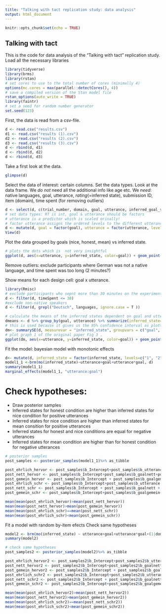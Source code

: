```yaml
---
title: "Talking with tact replication study: data analysis"
output: html_document
---
```


```r
knitr::opts_chunk$set(echo = TRUE)
```

## Talking with tact
This is the code for data analysis of the "Talking with tact" replication study. 
Load all the necessary libraries
```r
library(tidyverse)
library(brms)
library(rstan)
# set cores to use to the total number of cores (minimally 4)
options(mc.cores = max(parallel::detectCores(), 4))
# save a compiled version of the Stan model file
rstan_options(auto_write = TRUE)
library(faintr)
# set a seed for random number generator
set.seed(123)
```

First, the data is read from a csv-file.
```r
d <- read.csv("results.csv")
d1 <- read.csv("results (1).csv")
d2 <- read.csv("results (2).csv")
d3 <- read.csv("results (3).csv")
d <- rbind(d, d1)
d <- rbind(d, d2)
d <- rbind(d, d3)

```

Take a first look at the data. 

```r
glimpse(d)
```

Select the data of interest: certain columns. Set the data types. Look at the data frame. 
We *do not* need all the additional info like age etc. 
We *need*: native languages, goal, utterance, *rating*(=inferred state), submission ID, item (domain), time spent (for removing outliers)  

``` r
d <- select(d, c(trial_number, domain, goal, utterance, inferred_goal_state, languages, timeSpent))
# set data types: RT is int, goal & utterance should be factors
# utterance is a predictor which is scaled orinally! 
# factor utterance assigns the ordered levels to the different utterances 
d <- mutate(d, goal = factor(goal), utterance = factor(utterance, levels=c("furchtbar", "schlecht", "okay", "gut", "hervorragend"), ordered=T), inferred_state = inferred_goal_state)
View(d)
```
Plot the data grouped by goals (nice, honest, mean) vs inferred state.
```r
# plots the dots which is  not very insightful
ggplot(d, aes(x=utterance, y=inferred_state, color=goal)) + geom_point()
```
Remove outliers: exclude participants where German was not a native language, and time spent was too long (2 minutes?)

Show means for each design cell: goal x utterance. 
```r
library(Rmisc)
# exclude participants who sepnt more than 30 minutes on the experiment 
d <- filter(d, timeSpent <= 30)
#exclude non-native speakers
d <- filter(d, grepl("Deutsch", languages, ignore.case = T ))

# calculate the means of the inferred states dependent on goal and utterance 
dmeans <- d %>% group_by(goal, utterance) %>% summarize(inferred_state=mean(inferred_state)) 
# this is used because it gives us the 95% confidence interval as plotted in the original paper 
dm<- summarySE(d, measurevar = "inferred_state", groupvars = c("goal", "utterance"))
# plot graph 1 of the original paper Fig 3 .  
ggplot(dm, aes(x=utterance, y=inferred_state, color=goal)) + geom_point()+geom_line(aes(group=goal), size=0.5)+geom_errorbar(aes(ymin=inferred_state-ci, ymax=inferred_state+ci))

```
Fit the model: bayesian model with monotonic effects
```r
d<- mutate(d, inferred_state = factor(inferred_state, levels=c("1", "2", "3", "4", "5"), ordered=T))
model1_1 <-brm(mo(inferred_state)~utterance+goal+utterance*goal, d)
summary(model1_1)
marginal_effects(model1_1, "utterance:goal")

```
# Check hypotheses:
- Draw posterior samples
- Inferred states for honest condition are higher than inferred states for nice condition for positive utterances
- Inferred states for nice condition are higher than inferred states for mean consition for positive utterances
- Inferred states for honest and nice conditions are equal for negative utterances
- Inferred states for mean condition are higher than for honest condition for negative utterances 
``` r
# posterior samples
post_samples <- posterior_samples(model1_1)%>% as_tibble

post_ehrlich_hervor <- post_samples$b_Intercept+post_samples$b_utteranceE4
post_nett_hervor <- post_samples$b_Intercept+post_samples$b_goalnett+post_samples$`b_utteranceE4:goalnett`
post_gemein_hervor <- post_samples$b_Intercept + post_samples$b_goalgemein + post_samples$`b_utteranceE4:goalgemein`
post_ehrlich_schr <- post_samples$b_Intercept+post_samples$b_utterance.L
post_nett_schr <- post_samples$b_Intercept + post_samples$b_goalnett + post_samples$`b_utterance.L:goalnett`
post_gemein_schr <- post_samples$b_Intercept+post_samples$b_goalgemein+post_samples$`b_utterance.L:goalgemein`

mean(mean(post_ehrlich_hervor)>mean(post_nett_hervor))
mean(mean(post_nett_hervor)>mean(post_gemein_hervor))
mean(mean(post_ehrlich_schr)==mean(post_nett_schr))
mean(mean(post_ehrlich_schr)<mean(post_gemein_schr))
```
Fit a model with random by-item efects
Check same hypotheses 
```r
model2 <- brm(mo(inferred_state) ~ utterance+goal+utterance*goal+(1|domain), d)
summary(model2)

# check same hypotheses
post_samples2 <- posterior_samples(model2)%>% as_tibble

post_ehrlich_hervor2 <- post_samples2$b_Intercept+post_samples2$b_utteranceE4
post_nett_hervor2 <- post_samples2$b_Intercept+post_samples2$b_goalnett+post_samples2$`b_utteranceE4:goalnett`
post_gemein_hervor2 <- post_samples2$b_Intercept + post_samples2$b_goalgemein + post_samples2$`b_utteranceE4:goalgemein`
post_ehrlich_schr2 <- post_samples2$b_Intercept+post_samples2$b_utterance.L
post_nett_schr2 <- post_samples2$b_Intercept + post_samples2$b_goalnett + post_samples2$`b_utterance.L:goalnett`
post_gemein_schr2 <- post_samples2$b_Intercept+post_samples2$b_goalgemein+post_samples2$`b_utterance.L:goalgemein`

mean(mean(post_ehrlich_hervor2)>mean(post_nett_hervor2))
mean(mean(post_nett_hervor2)>mean(post_gemein_hervor2))
mean(mean(post_ehrlich_schr2)==mean(post_nett_schr2))
mean(mean(post_ehrlich_schr2)<mean(post_gemein_schr2))
```

